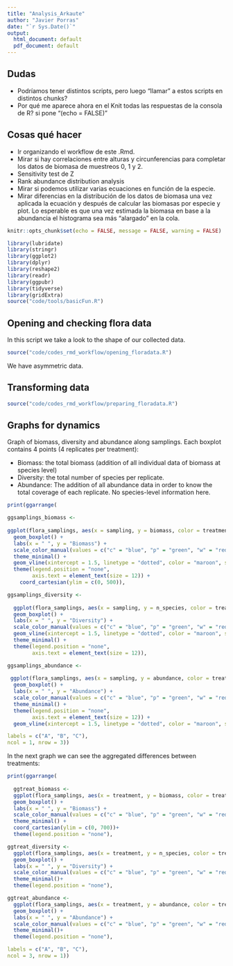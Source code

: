 ```yaml
---
title: "Analysis_Arkaute"
author: "Javier Porras"
date: "`r Sys.Date()`"
output:
  html_document: default
  pdf_document: default
---
```

## Dudas 
- Podríamos tener distintos scripts, pero luego "llamar" a estos scripts en distintos chunks? 
- Por qué me aparece ahora en el Knit todas las respuestas de la consola de R? si pone "(echo = FALSE)"

## Cosas qué hacer
- Ir organizando el workflow de este .Rmd. 
- Mirar si hay correlaciones entre alturas y circunferencias para completar los datos de biomasa de muestreos 0, 1 y 2. 
- Sensitivity test de Z
- Rank abundance distribution analysis
- Mirar si podemos utilizar varias ecuaciones en función de la especie. 
- Mirar diferencias en la distribución de los datos de biomasa una vez aplicada la ecuación y después de calcular las biomasas por especie y plot. Lo esperable es que una vez estimada la biomasa en base a la abundancia el histograma sea más "alargado" en la cola.


```r
knitr::opts_chunk$set(echo = FALSE, message = FALSE, warning = FALSE)
```

```r
library(lubridate)
library(stringr)
library(ggplot2)
library(dplyr)
library(reshape2)
library(readr)
library(ggpubr)
library(tidyverse)
library(gridExtra)
source("code/tools/basicFun.R")
```


## Opening and checking flora data

In this script we take a look to the shape of our collected data. 

```r
source("code/codes_rmd_workflow/opening_floradata.R")

```

We have asymmetric data. 

## Transforming data

```r
source("code/codes_rmd_workflow/preparing_floradata.R")

```


## Graphs for dynamics

Graph of biomass, diversity and abundance along samplings. Each boxplot contains 4 points (4 replicates per treatment): 

- Biomass: the total biomass (addition of all individual data of biomass at species level)
- Diversity: the total number of species per replicate. 
- Abundance: The addition of all abundance data in order to know the total coverage of each replicate. No species-level information here. 

```r
print(ggarrange(

ggsamplings_biomass <- 
  
ggplot(flora_samplings, aes(x = sampling, y = biomass, color = treatment)) +
  geom_boxplot() +
  labs(x = " ", y = "Biomass") +
  scale_color_manual(values = c("c" = "blue", "p" = "green", "w" = "red", "wp" = "purple")) +
  theme_minimal() +
  geom_vline(xintercept = 1.5, linetype = "dotted", color = "maroon", size = 0.8) +
  theme(legend.position = "none", 
        axis.text = element_text(size = 12)) +
    coord_cartesian(ylim = c(0, 500)),

ggsamplings_diversity <-
  
  ggplot(flora_samplings, aes(x = sampling, y = n_species, color = treatment)) +
  geom_boxplot() +
  labs(x = " ", y = "Diversity") +
  scale_color_manual(values = c("c" = "blue", "p" = "green", "w" = "red", "wp" = "purple")) + 
  geom_vline(xintercept = 1.5, linetype = "dotted", color = "maroon", size = 0.8) +
  theme_minimal() +
  theme(legend.position = "none", 
        axis.text = element_text(size = 12)),

ggsamplings_abundance <- 
 
 ggplot(flora_samplings, aes(x = sampling, y = abundance, color = treatment)) +
  geom_boxplot() +
  labs(x = " ", y = "Abundance") +
  scale_color_manual(values = c("c" = "blue", "p" = "green", "w" = "red", "wp" = "purple")) +
  theme_minimal() +
  theme(legend.position = "none", 
        axis.text = element_text(size = 12)) +
  geom_vline(xintercept = 1.5, linetype = "dotted", color = "maroon", size = 0.8),

labels = c("A", "B", "C"),
ncol = 1, nrow = 3))


```

In the next graph we can see the aggregated differences between treatments: 

```r

print(ggarrange(
  
  ggtreat_biomass <-
  ggplot(flora_samplings, aes(x = treatment, y = biomass, color = treatment)) +
  geom_boxplot() +
  labs(x = " ", y = "Biomass") +
  scale_color_manual(values = c("c" = "blue", "p" = "green", "w" = "red", "wp" = "purple")) +
  theme_minimal() + 
  coord_cartesian(ylim = c(0, 700))+
  theme(legend.position = "none"),

ggtreat_diversity <- 
  ggplot(flora_samplings, aes(x = treatment, y = n_species, color = treatment)) +
  geom_boxplot() +
  labs(x = " ", y = "Diversity") +
  scale_color_manual(values = c("c" = "blue", "p" = "green", "w" = "red", "wp" = "purple")) +
  theme_minimal()+
  theme(legend.position = "none"),

ggtreat_abundance <- 
  ggplot(flora_samplings, aes(x = treatment, y = abundance, color = treatment)) +
  geom_boxplot() +
  labs(x = " ", y = "Abundance") +
  scale_color_manual(values = c("c" = "blue", "p" = "green", "w" = "red", "wp" = "purple")) +
  theme_minimal()+
  theme(legend.position = "none"),

labels = c("A", "B", "C"),
ncol = 3, nrow = 1))

```

